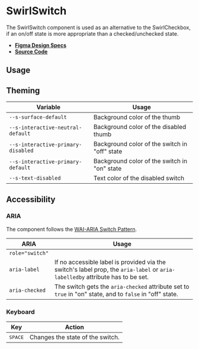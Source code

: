 
<Meta title="Components/SwirlSwitch" />

# SwirlSwitch

The SwirlSwitch component is used as an alternative to the SwirlCheckbox, if an
on/off state is more appropriate than a checked/unchecked state.

- **[Figma Design Specs](https://www.figma.com/file/iRHiAFsHxnzux8gQ9EjlZe/Flip-Components?node-id=2%3A50)**
- **[Source Code](https://github.com/flip-corp/swirl/tree/main/packages/swirl-components/src/components/swirl-switch)**

## Usage

<Canvas of={Stories.SwirlSwitch} sourceState="shown"></Canvas>

<Controls of={Stories.SwirlSwitch} />

## Theming

| Variable                           | Usage                                         |
| ---------------------------------- | --------------------------------------------- |
| `--s-surface-default`              | Background color of the thumb                 |
| `--s-interactive-neutral-default`  | Background color of the disabled thumb        |
| `--s-interactive-primary-disabled` | Background color of the switch in "off" state |
| `--s-interactive-primary-default`  | Background color of the switch in "on" state  |
| `--s-text-disabled`                | Text color of the disabled switch             |

## Accessibility

### ARIA

The component follows the
[WAI-ARIA Switch Pattern](https://www.w3.org/WAI/ARIA/apg/patterns/switch/).

| ARIA            | Usage                                                                                                                          |
| --------------- | ------------------------------------------------------------------------------------------------------------------------------ |
| `role="switch"` |                                                                                                                                |
| `aria-label`    | If no accessible label is provided via the switch's label prop, the `aria-label` or `aria-labelledby` attribute has to be set. |
| `aria-checked`  | The switch gets the `aria-checked` attribute set to `true` in "on" state, and to `false` in "off" state.                       |

### Keyboard

| Key              | Action                           |
| ---------------- | -------------------------------- |
| <kbd>SPACE</kbd> | Changes the state of the switch. |
